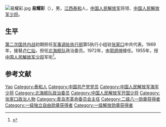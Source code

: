 [[File:易耀彩.jpg|thumb]]
'''易耀彩'''（{{bd|1917年||1990年|catIdx=Y易}}），男，[[江西|江西]][[泰和|泰和]]人，[[中国人民解放军|中国人民解放军]]将领、[[中国人民解放军少将|中国人民解放军少将]]。

== 生平 ==
[[第二次国共内战|第二次国共内战]]初期担任[[军事调处执行部|军事调处执行部]]第5执行小组驻[[张家口|张家口]]中共代表。1969年，接替[[卢仁灿|卢仁灿]]，担任[[北海舰队|北海舰队]]政治委员。1972年，由[[郭炳坤|郭炳坤]]接任。1955年，授[[中国人民解放军少将|中国人民解放军少将]]军衔<ref>{{cite news|title=揭秘：中共首批开国将军的级别是怎样划分的？ |url=http://msn.news.ifeng.com/history/jishi/detail_2010_06/13/1620383_0.shtml |accessdate=2012-06-15 |newspaper=凤凰网（转自摘自《党史博览》2010年第5期） |date=2010-06-13 |deadurl=yes |archiveurl=https://web.archive.org/web/20120620091504/http://msn.news.ifeng.com/history/jishi/detail_2010_06/13/1620383_0.shtml |archivedate=2012-06-20 }}</ref>。

== 参考文献 ==
{{reflist}}

{{start box}}
{{s-mil}}
{{succession box|[[卢仁灿|卢仁灿]]|[[郭炳坤|郭炳坤]]|[[中国人民解放军|中国人民解放军]][[北海舰队|北海舰队]]政治委员|1969年8月-1972年1月}}
{{end box}}

{{中国军事人物小作品}}
{{青岛市市长}}
{{中华人民共和国青岛市正职领导人}}

{{Authority control}}
{{DEFAULTSORT:Yi易}}
[[Category:易姓|Yao]]
[[Category:泰和人|Category:泰和人]]
[[Category:中国共产党党员|Category:中国共产党党员]]
[[Category:中国人民解放军海军少将|Category:中国人民解放军海军少将]]
[[Category:北海舰队政治委员|Category:北海舰队政治委员]]
[[Category:中国人民解放军开国少将|Category:中国人民解放军开国少将]]
[[Category:张家口政治人物|Category:张家口政治人物]]
[[Category:青岛市革命委员会主任|Category:青岛市革命委员会主任]]
[[Category:二级八一勋章获得者|Category:二级八一勋章获得者]]
[[Category:一级独立自由勋章获得者|Category:一级独立自由勋章获得者]]
[[Category:一级解放勋章获得者|Category:一级解放勋章获得者]]